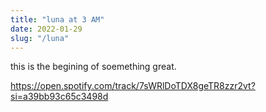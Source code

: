 ```yaml
---
title: "luna at 3 AM"
date: 2022-01-29
slug: "/luna"
---
```



this is the begining of soemething great.

https://open.spotify.com/track/7sWRlDoTDX8geTR8zzr2vt?si=a39bb93c65c3498d